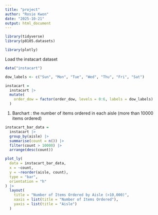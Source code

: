 ```yaml
---
title: "project"
author: "Rosie Kwon"
date: "2025-10-21"
output: html_document
---
```


```r
library(tidyverse)
library(p8105.datasets)

library(plotly)
```

Load the instacart dataset

```r
data("instacart")

dow_labels <- c("Sun", "Mon", "Tue", "Wed", "Thu", "Fri", "Sat")

instacart = 
  instacart |> 
  mutate(
    order_dow = factor(order_dow, levels = 0:6, labels = dow_labels)
  )
```


1. Barchart : the number of items ordered in each aisle (more than 10000 items ordered)

```r
instacart_bar_data =
  instacart |> 
  group_by(aisle) |> 
  summarise(count = n()) |> 
  filter(count > 10000) |> 
  arrange(desc(count))

plot_ly(
  data = instacart_bar_data,
  x = ~count,
  y = ~reorder(aisle, count),
  type = "bar",
  orientation = "h"
) |> 
  layout(
    title = "Number of Items Ordered by Aisle (>10,000)",
    xaxis = list(title = "Number of Items Ordered"),
    yaxis = list(title = "Aisle")
  )
```

